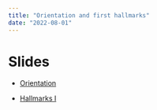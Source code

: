 ```yaml
---
title: "Orientation and first hallmarks"
date: "2022-08-01"
---
```


# Slides


- [Orientation](tba)

- [Hallmarks I](tba)
